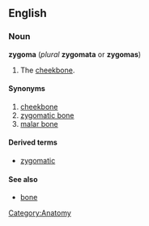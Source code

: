 {{wikipedia}}
==English==
===Noun===
'''zygoma''' (''plural'' '''zygomata''' or '''zygomas''')

#The [[cheekbone]].

====Synonyms====
#[[cheekbone]]
#[[zygomatic bone]]
#[[malar bone]]

====Derived terms====
*[[zygomatic]]

====See also====
*[[bone]]

[[Category:Anatomy]]